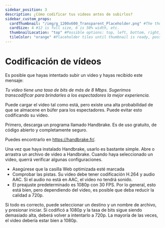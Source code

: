 ---
sidebar_position: 3
description: ¿Cómo codificar tus videos antes de subirlos?
sidebar_custom_props:
  cardThumbnail: "/img/g_1200x600_Transparent_Placeholder.png" #The thumbnail on the category card.
  cardSize: 4 #12 is full size, 6 is 50% width, etc.
  thumbnailLocation: "top" #Possible options: top, left, bottom, right, none
  tileColor: "orange" #Placeholder tiles until thumbnail is ready, possible options: blue, cream, darkpurple, lightpurple, mauve, orange, pink, none
---

# Codificación de vídeos

Es posible que hayas intentado subir un video y hayas recibido este mensaje:

*Tu video tiene una tasa de bits de más de 8 Mbps. Sugerimos transcodificar para brindarles a los espectadores la mejor experiencia.*

Puede cargar el video tal como está, pero existe una alta probabilidad de que se almacene en búfer para los espectadores. Puede evitar esto codificando su video.

Primero, descarga un programa llamado Handbrake. Es de uso gratuito, de código abierto y completamente seguro.

Puedes encontrarlo en https://handbrake.fr/.

Una vez que haya instalado Handbrake, usarlo es bastante simple. Abre o arrastra un archivo de video a Handbrake. Cuando haya seleccionado un video, querrá verificar algunas configuraciones.

- Asegúrese que la casilla Web optimizada esté marcada
- Comprobar las pistas. Su video debe tener codificación H.264 y audio AAC. Si el audio no está en AAC, el video no tendrá sonido.
- El preajuste predeterminado es 1080p con 30 FPS. Por lo general, esto está bien, pero dependiendo del video, es posible que deba reducir la calidad a 720p.

Si todo es correcto, puede seleccionar un destino y un nombre de archivo, y presionar iniciar. Si codificó a 1080p y la tasa de bits sigue siendo demasiado alta, deberá volver a intentarlo a 720p. La mayoría de las veces, el video debería estar bien a 1080p.